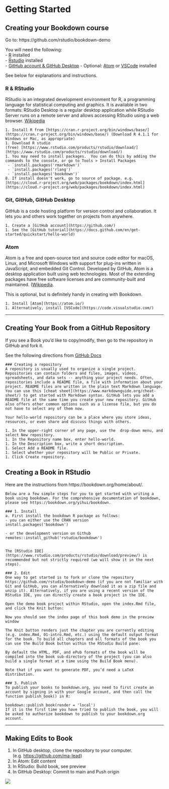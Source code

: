 # Getting Started

## Creating your Bookdown course {-}

Go to: https://github.com/rstudio/bookdown-demo

You will need the following:  
- [R](https://cran.r-project.org/bin/windows/base/) installed  
- [Rstudio](https://www.rstudio.com/products/rstudio/download/) installed  
- [GitHub account & GitHub Desktop](https://github.com/)
- Optional: [Atom](https://atom.io/) or [VSCode](https://code.visualstudio.com/) installed  

See below for explanations and instructions.

### R & RStudio {-}
RStudio is an integrated development environment for R, a programming language for statistical computing and graphics. It is available in two formats: RStudio Desktop is a regular desktop application while RStudio Server runs on a remote server and allows accessing RStudio using a web browser. [Wikipedia](https://en.wikipedia.org/wiki/RStudio)

```block
1. Install R from [https://cran.r-project.org/bin/windows/base/](https://cran.r-project.org/bin/windows/base/) (Download R 4.1.1 for Windows or Mac, as appropriate)
1. Download R studio (free) [https://www.rstudio.com/products/rstudio/download/](https://www.rstudio.com/products/rstudio/download/)
1. You may need to install packages.  You can do this by adding the commands to the console, or go to Tools > Install Packages
 - `install.packages('rmarkdown')`
 - `install.packages('rlang')`
 - `install.packages('bookdown')`
8. If install doesn't work, go to source of package. e.g. [https://cloud.r-project.org/web/packages/bookdown/index.html](https://cloud.r-project.org/web/packages/bookdown/index.html)
```

###  Git, GitHub, GitHub Desktop {-}

GitHub is a code hosting platform for version control and collaboration. It lets you and others work together on projects from anywhere.  
```block
1. Create a [GitHub account](https://github.com/)  
1. See the [GitHub tutorial](https://docs.github.com/en/get-started/quickstart/hello-world)  
```

### Atom {-}

Atom is a free and open-source text and source code editor for macOS, Linux, and Microsoft Windows with support for plug-ins written in JavaScript, and embedded Git Control. Developed by GitHub, Atom is a desktop application built using web technologies. Most of the extending packages have free software licenses and are community-built and maintained. ([Wikipedia](https://en.wikipedia.org/wiki/Atom_(text_editor)).    

This is optional, but is definitely handy in creating with Bookdown.
```block
1. Install [Atom](https://atom.io/)  
1. Alternatively, install [VSCode](https://code.visualstudio.com/)
```
---

## Creating Your Book from a GitHub Repository {-}
If you see a Book you'd like to copy/modify, then go to the repository in GitHub and fork it.

See the following directions from [GitHub Docs](https://docs.github.com/en/get-started/quickstart/hello-world)

```block
### Creating a repository
A repository is usually used to organize a single project. Repositories can contain folders and files, images, videos, spreadsheets, and data sets -- anything your project needs. Often, repositories include a README file, a file with information about your project. README files are written in the plain text Markdown language. You can use this [cheat sheet](https://www.markdownguide.org/cheat-sheet/) to get started with Markdown syntax. GitHub lets you add a README file at the same time you create your new repository. GitHub also offers other common options such as a license file, but you do not have to select any of them now.

Your hello-world repository can be a place where you store ideas, resources, or even share and discuss things with others.

1. In the upper-right corner of any page, use the  drop-down menu, and select New repository.  
1. In the Repository name box, enter hello-world.  
1. In the Description box, write a short description.  
1. Select Add a README file.  
1. Select whether your repository will be Public or Private.  
1. Click Create repository.  
```

## Creating a Book in RStudio {-}
Here are the instructions from https://bookdown.org/home/about/.

```block
Below are a few simple steps for you to get started with writing a book using bookdown. For the comprehensive documentation of bookdown, please see https://bookdown.org/yihui/bookdown.

### 1. Install
a. First install the bookdown R package as follows:
- you can either use the CRAN version
install.packages('bookdown')

- or the development version on Github
remotes::install_github('rstudio/bookdown')


The [RStudio IDE](https://www.rstudio.com/products/rstudio/download/preview/) is recommended but not strictly required (we will show it in the next steps).

### 2. Edit
One way to get started is to fork or clone the repository https://github.com/rstudio/bookdown-demo (if you are not familiar with Git and GitHub, you can alternatively download it as a zip file and unzip it). Alternatively, if you are using a recent version of the RStudio IDE, you can directly create a book project in the IDE.

Open the demo book project within RStudio, open the index.Rmd file, and click the Knit button:

Now you should see the index page of this book demo in the preview window

The Knit button renders just the chapter you are currently editing (e.g. index.Rmd, 01-intro.Rmd, etc.) using the default output format for the book. To build all chapters and all formats of the book you can use the Build Book button within the RStudio Build pane:

By default the HTML, PDF, and ePub formats of the book will be compiled into the book sub-directory of the project (you can also build a single format at a time using the Build Book menu).

Note that if you want to generate PDF, you’d need a LaTeX distribution.

### 3. Publish
To publish your books to bookdown.org, you need to first create an account by signing in with your Google account, and then call the function publish_book() in R:

bookdown::publish_book(render = 'local')
If it is the first time you have tried to publish the book, you will be asked to authorize bookdown to publish to your bookdown.org account.
```

---

## Making Edits to Book {-}

1. In GitHub desktop, clone the repository to your computer.  (e.g. [https://github.com/ma-lead](https://github.com/ma-lead))
2. In Atom: Edit content
3. In RStudio: Build book, see preview
4. In GitHub Desktop: Commit to main and Push origin


![](assets/getting-started.png)
